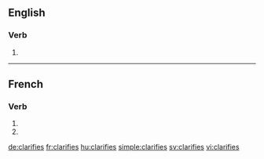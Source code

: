{{also|clarifiés}}
==English==

===Verb===
{{head|en|verb form}}

# {{en-third-person singular of|clarify}}

----

==French==

===Verb===
{{fr-verb-form}}

# {{inflection of|clarifier||2|s|pres|indc|lang=fr}}
# {{inflection of|clarifier||2|s|pres|subj|lang=fr}}

[[de:clarifies]]
[[fr:clarifies]]
[[hu:clarifies]]
[[simple:clarifies]]
[[sv:clarifies]]
[[vi:clarifies]]